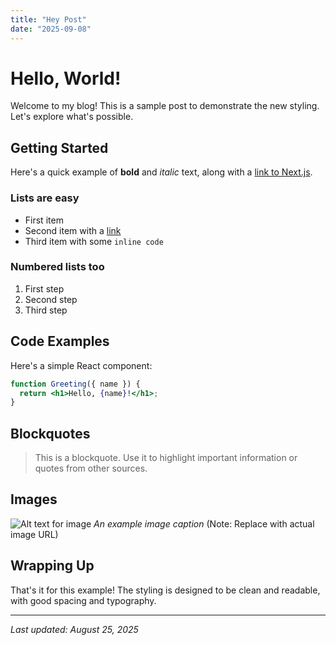 ```yaml
---
title: "Hey Post"
date: "2025-09-08"
---
```


# Hello, World!

Welcome to my blog! This is a sample post to demonstrate the new styling. Let's explore what's possible.

## Getting Started

Here's a quick example of **bold** and _italic_ text, along with a [link to Next.js](https://nextjs.org).

### Lists are easy

- First item
- Second item with a [link](#)
- Third item with some `inline code`

### Numbered lists too

1. First step
2. Second step
3. Third step

## Code Examples

Here's a simple React component:

```jsx
function Greeting({ name }) {
  return <h1>Hello, {name}!</h1>;
}
```

## Blockquotes

> This is a blockquote. Use it to highlight important information or quotes from other sources.

## Images

![Alt text for image](/placeholder.svg)
_An example image caption_ (Note: Replace with actual image URL)

## Wrapping Up

That's it for this example! The styling is designed to be clean and readable, with good spacing and typography.

---

_Last updated: August 25, 2025_
